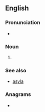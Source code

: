 ==English==

===Pronunciation===
* {{IPA|/əˈsaɪləmz/|lang=en}}

===Noun===
{{head|en|noun form}}

# {{plural of|asylum|lang=en}}

===See also===
* [[asyla#English|asyla]]

===Anagrams===
* {{anagrams|en|a=almssuy|alyssum}}